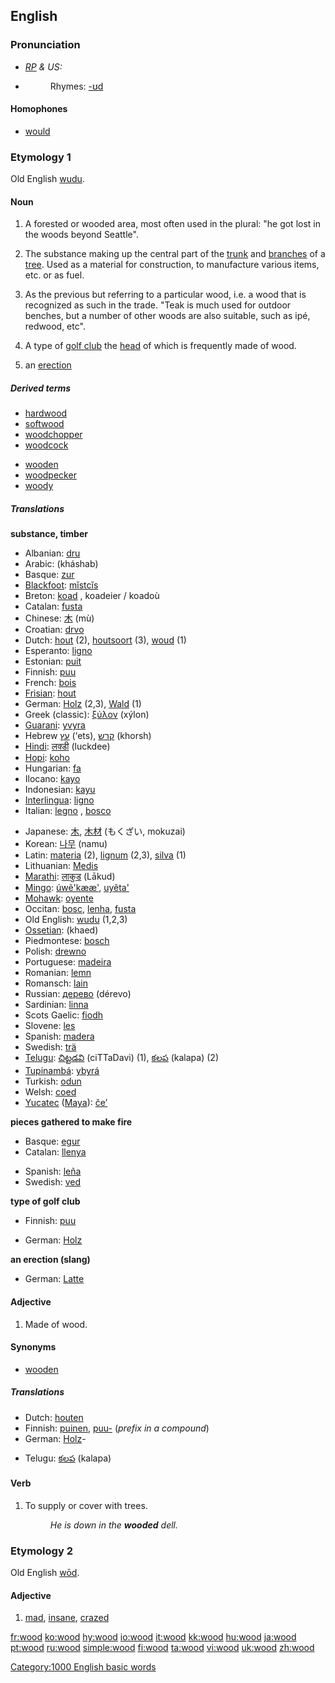 {{see|Wood}}
==English==

{{rank|higher|military|passage|892|wood|matters|physical|spring}}

===Pronunciation===
* ''[[RP]] & US:'' {{IPA|/wʊd/}}
*{{audio|en-us-wood.ogg|Audio (US)}}
*:Rhymes: [[Rhymes:English:-ʊd|-ʊd]]

====Homophones====
*[[would]]

===Etymology 1===
Old English [[wudu]].

====Noun====
{{en-noun|s|-}}

# {{uncountable}} A forested or wooded area, most often used in the plural: "he got lost in the woods beyond Seattle". 
# {{uncountable}} The substance making up the central part of the [[trunk]] and [[branches]] of a [[tree]]. Used as a material for construction, to manufacture various items, etc. or as fuel.
# {{countable}} As the previous but referring to a particular wood, i.e. a wood that is recognized as such in the trade. "Teak is much used for outdoor benches, but a number of other woods are also suitable, such as ipé, redwood, etc". 
# {{countable}} A type of [[golf club]] the [[head]] of which is frequently made of wood.
# {{slang}} an [[erection]]

=====Derived terms=====
{{top}}
*[[hardwood]]
*[[softwood]]
*[[woodchopper]]
*[[woodcock]]
{{mid}}
*[[wooden]]
*[[woodpecker]]
*[[woody]]
{{bottom}}

=====Translations=====
'''substance, timber'''
{{top}}
*Albanian: [[dru]]
*Arabic: {{ARchar|[[خشب]]}} (kháshab)
*Basque: [[zur]]
*[[Blackfoot]]: [[mĭstcĭs]]
*Breton: [[koad]] {{m}}, koadeier / koadoù
*Catalan: [[fusta]] {{f}}
*Chinese: [[木]] (mù)
*Croatian: [[drvo]] {{n}}
*Dutch: [[hout]] {{n}} (2), [[houtsoort]] {{f}} (3), [[woud]] {{n}} (1)
*Esperanto: [[ligno]]
*Estonian: [[puit]]
*Finnish: [[puu#Finnish|puu]]
*French: [[bois]] {{m}}
*[[Frisian]]: [[hout]] {{n}}
*German: [[Holz]] {{n}} (2,3), [[Wald]] (1){{n}}
*Greek (classic): [[ξύλον]] (xýlon)
*[[Guarani]]: [[yvyra]]
*Hebrew [[עץ]] (‘ets), [[קרש]] (khorsh)
*[[Hindi]]: [[लक्डी]] (luckdee)
*[[Hopi]]: [[koho]]
*Hungarian: [[fa]]
*Ilocano: [[kayo]]
*Indonesian: [[kayu]]
*[[Interlingua]]: [[ligno]]
*Italian: [[legno]] {{m}}, [[bosco]] {{m}}
{{mid}}
*Japanese: [[木]], [[木材]] (もくざい, mokuzai)
*Korean: [[나무]] (namu)
*Latin: [[materia]] (2), [[lignum]] (2,3), [[silva]] (1)
*Lithuanian: [[Medis]]
*[[Marathi]]: [[लाकुड]] (Lākud)
*[[Mingo]]: [[úwẽ'kææ']], [[uyêta']]
*[[Mohawk]]: [[oyente]]
*Occitan: [[bosc]], [[lenha]], [[fusta]]
*Old English: [[wudu]] (1,2,3)
*[[Ossetian]]: {{RUchar|[[хъæд]]}} (khaed)
*Piedmontese: [[bosch]]
*Polish: [[drewno]] {{n}}
*Portuguese: [[madeira]] {{f}}
*Romanian: [[lemn]] {{n}}
*Romansch: [[lain]] {{m}}
*Russian: [[дерево]] (dérevo) {{n}}
*Sardinian: [[linna]] {{f}}
*Scots Gaelic: [[fiodh]] {{m}}
*Slovene: [[les]] {{m}}
*Spanish: [[madera]] {{f}}
*Swedish: [[trä]]
*[[Telugu]]: [[చిట్టడవి]] (ciTTaDavi) (1), [[కలప]] (kalapa) (2)
*[[Tupinambá]]: [[ybyrá]]
*Turkish: [[odun]]
*Welsh: [[coed]]
*[[Yucatec]] ([[Maya]]): [[čeʼ]]
{{bottom}}

'''pieces gathered to make fire'''
{{top}}
*Basque: [[egur]]
*Catalan: [[llenya]] {{f}}
{{mid}}
*Spanish: [[leña]] {{f}}
*Swedish: [[ved]] {{c}}
{{bottom}}

'''type of golf club'''
{{top}}
*Finnish: [[puu#Finnish|puu]]
{{mid}}
*German: [[Holz]] {{n}}
{{bottom}}

'''an erection (slang)'''
{{top}}
{{mid}}
*German: [[Latte]] {{f}}
{{bottom}}

====Adjective====
{{en-adj-notcomp}}

#Made of wood.

====Synonyms====
*[[wooden]]

=====Translations=====
{{top}}
*Dutch: [[houten]]
*Finnish: [[puinen]], [[puu#Finnish|puu-]] (''prefix in a compound'')
*German: [[Holz]]-
{{mid}}
*Telugu: [[కలప]] (kalapa)
{{bottom}}

====Verb====
{{en-verb}}

# {{transitive}} To supply or cover with trees.
#:''He is down in the '''wooded''' dell.''

===Etymology 2===
Old English [[wod|wōd]].

====Adjective====
{{en-adj-er}}
# {{archaic}} [[mad]], [[insane]], [[crazed]]

[[Category:1000 English basic words]]

[[fr:wood]]
[[ko:wood]]
[[hy:wood]]
[[io:wood]]
[[it:wood]]
[[kk:wood]]
[[hu:wood]]
[[ja:wood]]
[[pt:wood]]
[[ru:wood]]
[[simple:wood]]
[[fi:wood]]
[[ta:wood]]
[[vi:wood]]
[[uk:wood]]
[[zh:wood]]